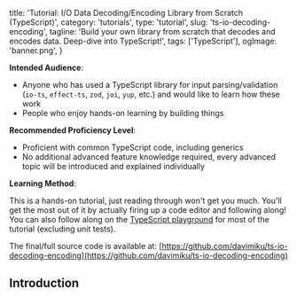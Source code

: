   title: 'Tutorial: I/O Data Decoding/Encoding Library from Scratch (TypeScript)',
  category: 'tutorials',
  type: 'tutorial',
  slug: 'ts-io-decoding-encoding',
  tagline:
    'Build your own library from scratch that decodes and encodes data. Deep-dive into TypeScript!',
  tags: ['TypeScript'],
  ogImage: 'banner.png',
}


<EmphasisBox>

**Intended Audience**:

- Anyone who has used a TypeScript library for input parsing/validation (`io-ts`, `effect-ts`, `zod`, `joi`, `yup`, etc.) and would like to learn how these work
- People who enjoy hands-on learning by building things

**Recommended Proficiency Level**:

- Proficient with common TypeScript code, including generics
- No additional advanced feature knowledge required, every advanced topic will be introduced and explained individually

**Learning Method**:

This is a hands-on tutorial, just reading through won't get you much. You'll get the most out of it by actually firing up a code editor and following along! You can also follow along on the [TypeScript playground](https://www.typescriptlang.org/play/) for most of the tutorial (excluding unit tests).

The final/full source code is available at: [https://github.com/davimiku/ts-io-decoding-encoding](https://github.com/davimiku/ts-io-decoding-encoding)

</EmphasisBox>

## Introduction
